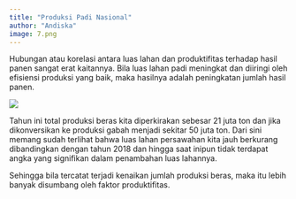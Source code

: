 ```yaml
---
title: "Produksi Padi Nasional"
author: "Andiska"
image: 7.png
---
```


Hubungan atau korelasi antara luas lahan dan produktifitas terhadap hasil panen sangat erat kaitannya. Bila luas lahan padi meningkat dan diiringi oleh efisiensi produksi yang baik, maka hasilnya adalah peningkatan jumlah hasil panen.

![](/images/mkv_08.png){fig-align="center"}

Tahun ini total produksi beras kita diperkirakan sebesar 21 juta ton dan jika dikonversikan ke produksi gabah menjadi sekitar 50 juta ton. Dari sini memang sudah terlihat bahwa luas lahan persawahan kita jauh berkurang dibandingkan dengan tahun 2018 dan hingga saat inipun tidak terdapat angka yang signifikan dalam penambahan luas lahannya.

Sehingga bila tercatat terjadi kenaikan jumlah produksi beras, maka itu lebih banyak disumbang oleh faktor produktifitas.
